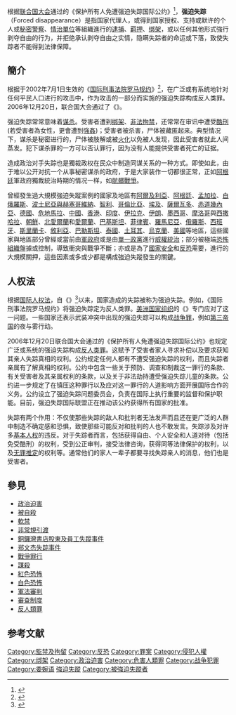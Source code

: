 {{primarysources|time=2018-10-08T15:57:07+00:00}}
{{refimprove|time=2018-10-08T15:57:07+00:00}}
根据[[联合国大会|联合国大会]]通过的《保护所有人免遭强迫失踪国际公约》<ref>{{cite web|title=保护所有人免遭强迫失踪国际公约|url=http://www.un.org/chinese/documents/decl-con/docs/disappearance.pdf|accessdate=2015年4月15日|archive-date=2012年9月1日|archive-url=https://web.archive.org/web/20120901145831/http://www.un.org/chinese/documents/decl-con/docs/disappearance.pdf|dead-url=no}}</ref>，'''强迫失踪'''（Forced disappearance）是指国家代理人，或得到国家授权、支持或默许的个人或[[秘密警察|秘密警察]]、[[情治單位|情治單位]]等組織進行的[[逮捕|逮捕]]、[[羁押|羁押]]、[[綁票|绑架]]，或以任何其他形式強行剥夺自由的行为，并拒绝承认剥夺自由之实情，隐瞒失踪者的命运或下落，致使失踪者不能得到法律保障。

== 簡介 ==
根据于2002年7月1日生效的《[[国际刑事法院罗马规约|国际刑事法院罗马规约]]》<ref>{{cite web|title=国际刑事法院罗马规约|url=https://www.icrc.org/chi/resources/documents/misc/6rgbw4.htm|accessdate=2015年4月15日|archive-date=2015年6月10日|archive-url=https://web.archive.org/web/20150610092152/https://www.icrc.org/chi/resources/documents/misc/6rgbw4.htm|dead-url=no}}</ref>，在广泛或有系统地针对任何平民人口进行的攻击中，作为攻击的一部分而实施的强迫失踪构成反人类罪。2006年12月20日，联合国大会通过了《{{link-en|保护所有人免遭强迫失踪国际公约|International Convention for the Protection of All Persons from Enforced Disappearance}}》。

强迫失踪常常意味着[[谋杀|谋杀]]。受害者遭到[[绑架|绑架]]、[[非法拘禁|非法拘禁]]，还常常在审讯中遭受[[酷刑|酷刑]](若受害者為女性，更會遭到[[強姦|強姦]])；受害者被杀害，尸体被藏匿起来。典型情况下，谋杀是秘密进行的，尸体被肢解或被[[火化|火化]]以免被人发现，因此受害者就此人间蒸发。犯下谋杀罪的一方可以否认罪行，因为没有人能提供受害者死亡的证据。

造成政治对手失踪也是獨裁政权在民众中制造同谋关系的一种方式。即使如此，由于难以公开对抗一个从事秘密谋杀的政府，于是大家装作一切都很正常，正如[[阿根廷|阿根廷]]軍政府獨裁統治時期的情况一样，如[[骯髒戰爭_(阿根廷)|骯髒戰爭]]。

曾經發生過大規模強迫失蹤案例的國家及地區有[[阿爾及利亞|阿爾及利亞]]、[[阿根廷|阿根廷]]、[[孟加拉|孟加拉]]、[[白俄羅斯|白俄羅斯]]、[[波士尼亞與赫塞哥維納|波士尼亞與赫塞哥維納]]、[[智利|智利]]、[[哥倫比亞|哥倫比亞]]、[[埃及|埃及]]、[[薩爾瓦多|薩爾瓦多]]、[[赤道幾內亞|赤道幾內亞]]、[[德國|德國]]、[[危地馬拉|危地馬拉]]、[[中國|中國]]、[[香港|香港]]、[[印度|印度]]、[[伊拉克|伊拉克]]、[[伊朗|伊朗]]、[[墨西哥|墨西哥]]、[[摩洛哥|摩洛哥]]與[[西撒哈拉|西撒哈拉]]、[[朝鮮|朝鮮]]、[[北愛爾蘭|北愛爾蘭]]和[[愛爾蘭|愛爾蘭]]、[[巴基斯坦|巴基斯坦]]、[[菲律賓|菲律賓]]、[[羅馬尼亞|羅馬尼亞]]、[[俄羅斯|俄羅斯]]、[[西班牙|西班牙]]、[[斯里蘭卡|斯里蘭卡]]、[[敘利亞|敘利亞]]、[[巴勒斯坦|巴勒斯坦]]、[[泰國|泰國]]、[[土耳其|土耳其]]、[[烏克蘭|烏克蘭]]、[[美國|美國]]等地區，這些國家與地區部分曾經或當前由[[軍政府|軍政府]]或是由[[一黨制|單一政黨]]進行[[威權統治|威權統治]]；部分被極端[[恐怖組織|恐怖組織]]盤據或控制，導致衝突與戰爭不斷；亦或是為了[[國家安全|國家安全]]和[[反恐|反恐]]需要，進行的大規模關押，這些因素或多或少都是構成強迫失蹤發生的關鍵。

==人权法==
根据[[国际人权法|国际人权法]]，自《{{link-en|维也纳宣言和行动纲领|Vienna Declaration and Programme of Action}}》<ref>{{cite web|title=维也纳宣言和行动纲领|url=http://www.ohchr.org/CH/Issues/Documents/Fother_instruments/06.PDF|accessdate=2015年4月15日}}{{dead link|date=2018年2月 |bot=InternetArchiveBot |fix-attempted=yes }}</ref>以来，国家造成的失踪被称为强迫失踪。例如，《国际刑事法院罗马规约》将强迫失踪定为反人类罪。[[美洲国家组织|美洲国家组织]]的《{{link-en|美洲国家间关于人员强迫失踪的公约|Inter-American Convention on Forced Disappearance of Persons}}》专门应对了这一问题。一些国家还表示武装冲突中出现的强迫失踪可以构成[[战争罪|战争罪]]，例如[[第三帝国|第三帝国]]的夜与雾行动。

2006年12月20日联合国大会通过的《保护所有人免遭强迫失踪国际公约》也规定广泛或系统的强迫失踪构成[[反人类罪|反人类罪]]。这赋予了受害者家人寻求补偿以及要求获知其亲人失踪真相的权利。公约规定任何人都有不遭受强迫失踪的权利，而且失踪者亲属有了解真相的权利。公约中包含一些关于预防、调查和制裁这一罪行的条款、有关受害者及其亲属权利的条款，以及关于非法劫持遭受强迫失踪儿童的条款。公约进一步规定了在镇压这种罪行以及应对这一罪行的人道影响方面开展国际合作的义务。公约设立了强迫失踪问题委员会，负责在国际上执行重要的监督和保护职能。目前，强迫失踪国际联盟正在推动该公约获得所有国家的批准。

失踪有两个作用：不仅使那些失踪的敌人和批判者无法发声而且还在更广泛的人群中制造不确定感和恐惧，致使那些可能反对和批判的人也不敢发言。失踪涉及对许多[[基本人权|基本人权]]的违反。对于失踪者而言，包括获得自由、个人安全和人道对待（包括免受酷刑）的权利，受到公正审判，接受法律咨询，获得同等法律保护的权利，以及[[无罪推定|无罪推定]]的权利等。通常他们的家人一辈子都要寻找失踪亲人的消息，他们也是受害者。

==參見==
* [[政治迫害|政治迫害]]
* [[被自殺|被自殺]]
* [[軟禁|軟禁]]
* [[非常規引渡|非常規引渡]]
* [[銅鑼灣書店股東及員工失蹤事件|銅鑼灣書店股東及員工失蹤事件]]
* [[郑文杰失踪事件|郑文杰失踪事件]]
* [[戰爭罪行|戰爭罪行]]
* [[謀殺|謀殺]]
* [[紅色恐怖|紅色恐怖]]
* [[白色恐怖|白色恐怖]]
* [[軍法審判|軍法審判]]
* [[審查制度|審查制度]]
* [[反人類罪|反人類罪]]

==参考文献==

[[Category:監禁及拘留|Category:監禁及拘留]]
[[Category:反恐|Category:反恐]]
[[Category:罪案|Category:罪案]]
[[Category:侵犯人權|Category:侵犯人權]]
[[Category:绑架|Category:绑架]]
[[Category:政治迫害|Category:政治迫害]]
[[Category:危害人類罪|Category:危害人類罪]]
[[Category:战争犯罪|Category:战争犯罪]]
[[Category:委婉语|Category:委婉语]]
[[Category:強迫失蹤|]]
[[Category:被強迫失蹤者|Category:被強迫失蹤者]]